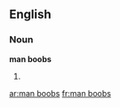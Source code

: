 ==English==

===Noun===
'''man boobs'''

# {{plural of|[[man boob]]}}

[[ar:man boobs]]
[[fr:man boobs]]